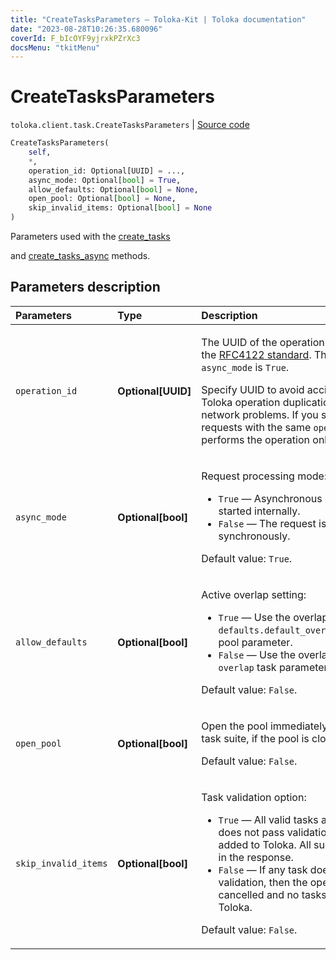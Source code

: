 ```yaml
---
title: "CreateTasksParameters — Toloka-Kit | Toloka documentation"
date: "2023-08-28T10:26:35.680096"
coverId: F_bIcOYF9yjrxkPZrXc3
docsMenu: "tkitMenu"
---
```


# CreateTasksParameters

`toloka.client.task.CreateTasksParameters` | [Source code](https://github.com/Toloka/toloka-kit/blob/v1.2.1/src/client/task.py#L120)

```python
CreateTasksParameters(
    self,
    *,
    operation_id: Optional[UUID] = ...,
    async_mode: Optional[bool] = True,
    allow_defaults: Optional[bool] = None,
    open_pool: Optional[bool] = None,
    skip_invalid_items: Optional[bool] = None
)
```

Parameters used with the [create_tasks](/docs/toloka-kit/reference/toloka.client.TolokaClient.create_tasks)

and [create_tasks_async](/docs/toloka-kit/reference/toloka.client.TolokaClient.create_tasks_async) methods.

## Parameters description

| Parameters | Type | Description |
| :----------| :----| :-----------|
`operation_id`|**Optional\[UUID\]**|<p>The UUID of the operation that conforms to the [RFC4122 standard](https://tools.ietf.org/html/rfc4122). The UUID is used if `async_mode` is `True`.</p> <p>Specify UUID to avoid accidental errors like Toloka operation duplication caused by network problems. If you send several requests with the same `operation_id`, Toloka performs the operation only once.</p>
`async_mode`|**Optional\[bool\]**|<p>Request processing mode:</p> <ul> <li>`True` — Asynchronous operation is started internally.</li> <li>`False` — The request is processed synchronously.</li> </ul> <p>Default value: `True`.</p>
`allow_defaults`|**Optional\[bool\]**|<p>Active overlap setting:</p> <ul> <li>`True` — Use the overlap that is set in the `defaults.default_overlap_for_new_tasks` pool parameter.</li> <li>`False` — Use the overlap that is set in the `overlap` task parameter.</li> </ul> <p>Default value: `False`.</p>
`open_pool`|**Optional\[bool\]**|<p>Open the pool immediately after creating a task suite, if the pool is closed. </p><p>Default value: `False`.</p>
`skip_invalid_items`|**Optional\[bool\]**|<p>Task validation option:</p> <ul> <li>`True` — All valid tasks are added. If a task does not pass validation, then it is not added to Toloka. All such tasks are listed in the response.</li> <li>`False` — If any task does not pass validation, then the operation is cancelled and no tasks are added to Toloka.</li> </ul> <p>Default value: `False`.</p>